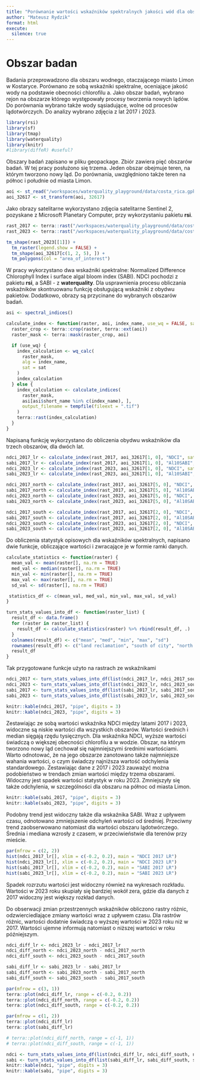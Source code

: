 ```yaml
---
title: "Porównanie wartości wskaźników spektralnych jakości wód dla obszaru miasta Limon dla lat 2017 i 2023"
author: "Mateusz Rydzik"
format: html
execute:
  silence: true
---
```


# Obszar badan

Badania przeprowadzono dla obszaru wodnego, otaczającego miasto Limon w Kostaryce. Porównano ze sobą wskaźniki spektralne, oceniające jakość wody na podstawie obecności chlorofilu a. Jako obszar badań, wybrano rejon na obszarze którego występowały procesy tworzenia nowych lądów. Do porównania wybrano także wody sąsiadujące, wolne od procesów lądotwórczych. Do analizy wybrano zdjęcia z lat 2017 i 2023. 

``` r
library(rsi)
library(sf)
library(tmap)
library(waterquality)
library(knitr)
#library(diffeR) #useful?
```

Obszary badań zapisano w pliku geopackage. Zbiór zawiera pięć obszarów badań. W tej pracy posłużono się trzema. Jeden obszar obejmuje teren, na którym tworzono nowy ląd. Do porównania, uwzględniono także teren na północ i południe od miasta Limon.
``` r
aoi <- st_read("/workspaces/waterquality_playground/data/costa_rica.gpkg")
aoi_32617 <- st_transform(aoi, 32617)
```



Jako obrazy satelitarne wykorzystano zdjęcia satelitarne Sentinel 2, pozyskane z Microsoft Planetary Computer, przy wykorzystaniu pakietu **rsi**.
``` r
rast_2017 <- terra::rast("/workspaces/waterquality_playground/data/costarica_2017.tif")
rast_2023 <- terra::rast("/workspaces/waterquality_playground/data/costarica_2023.tif")
```

``` r
tm_shape(rast_2023[[1]]) +
  tm_raster(legend.show = FALSE) +
  tm_shape(aoi_32617[c(1, 2, 5), ]) +
  tm_polygons(col = "area_of_interest")
```

W pracy wykorzystano dwa wskaźniki spektralne: Normalized Difference Chlorophyll Index i surface algal bloom index (SABI).  NDCI pochodzi z pakietu **rsi**, a SABI - z **waterquality**. Dla usprawnienia procesu obliczania wskaźników skontruowanu funkcję obsługującą wskaźniki z obydwu pakietów. Dodatkowo, obrazy są przycinane do wybranych obszarów badań.
``` r
asi <- spectral_indices()

calculate_index <- function(raster, aoi, index_name, use_wq = FALSE, sat = "landsat8") {
  raster_crop <- terra::crop(raster, terra::ext(aoi))
  raster_mask <- terra::mask(raster_crop, aoi)

  if (use_wq) {
    index_calculation <- wq_calc(
      raster_mask,
      alg = index_name,
      sat = sat
    )
    index_calculation
  } else {
    index_calculation <- calculate_indices(
      raster_mask,
      asi[asi$short_name %in% c(index_name), ],
      output_filename = tempfile(fileext = ".tif")
    )
    terra::rast(index_calculation)
  }
}
```

Napisaną funkcję wykorzystano do obliczenia obydwu wskaźników dla trzech obszarów, dla dwóch lat.
``` r
ndci_2017_lr <- calculate_index(rast_2017, aoi_32617[1, 0], "NDCI", sat="sentinel2")
sabi_2017_lr <- calculate_index(rast_2017, aoi_32617[1, 0], "Al10SABI", use_wq = TRUE, sat = "sentinel2")
ndci_2023_lr <- calculate_index(rast_2023, aoi_32617[1, 0], "NDCI", sat="sentinel2")
sabi_2023_lr <- calculate_index(rast_2023, aoi_32617[1, 0], "Al10SABI", use_wq = TRUE, sat = "sentinel2")

ndci_2017_north <- calculate_index(rast_2017, aoi_32617[5, 0], "NDCI", sat="sentinel2")
sabi_2017_north <- calculate_index(rast_2017, aoi_32617[5, 0], "Al10SABI", use_wq = TRUE, sat = "sentinel2")
ndci_2023_north <- calculate_index(rast_2023, aoi_32617[5, 0], "NDCI", sat="sentinel2")
sabi_2023_north <- calculate_index(rast_2023, aoi_32617[5, 0], "Al10SABI", use_wq = TRUE, sat = "sentinel2")

ndci_2017_south <- calculate_index(rast_2017, aoi_32617[2, 0], "NDCI", sat="sentinel2")
sabi_2017_south <- calculate_index(rast_2017, aoi_32617[2, 0], "Al10SABI", use_wq = TRUE, sat = "sentinel2")
ndci_2023_south <- calculate_index(rast_2023, aoi_32617[2, 0], "NDCI", sat="sentinel2")
sabi_2023_south <- calculate_index(rast_2023, aoi_32617[2, 0], "Al10SABI", use_wq = TRUE, sat = "sentinel2")
```

Do obliczenia statystyk opisowych dla wskaźników spektralnych, napisano dwie funkcje, obliczające wartości i zwracające je w formie ramki danych.
``` r
calculate_statistics <- function(raster) {
  mean_val <- mean(raster[], na.rm = TRUE)
  med_val <- median(raster[], na.rm = TRUE)
  min_val <- min(raster[], na.rm = TRUE)
  max_val <- max(raster[], na.rm = TRUE)
  sd_val <- sd(raster[], na.rm = TRUE)

 statistics_df <- c(mean_val, med_val, min_val, max_val, sd_val)
}

turn_stats_values_into_df <- function(raster_list) {
  result_df <- data.frame()
  for (raster in raster_list) {
    result_df <- calculate_statistics(raster) %>% rbind(result_df, .)
  }
  colnames(result_df) <- c("mean", "med", "min", "max", "sd")
  rownames(result_df) <- c("land reclamation", "south of city", "north of city")
  result_df
}
```

Tak przygotowane funkcje użyto na rastrach ze wskaźnikami
``` r
ndci_2017 <- turn_stats_values_into_df(list(ndci_2017_lr, ndci_2017_south, ndci_2017_north))
ndci_2023 <- turn_stats_values_into_df(list(ndci_2023_lr, ndci_2023_south, ndci_2023_north))
sabi_2017 <- turn_stats_values_into_df(list(sabi_2017_lr, sabi_2017_south, sabi_2017_north))
sabi_2023 <- turn_stats_values_into_df(list(sabi_2023_lr, sabi_2023_south, sabi_2023_north))
```

``` r
knitr::kable(ndci_2017, "pipe", digits = 3)
knitr::kable(ndci_2023, "pipe", digits = 3)
```

Zestawiając ze sobą wartości wskaźnika NDCI między latami 2017 i 2023, widoczne są niskie wartości dla wszystkich obszarów. Wartości średnich i median sięgają rzędu tysięcznych. Dla wskaźnika NDCI, wyższe wartości świadczą o większej obecności chlorofilu a w wodzie. Obszar, na którym tworzono nowy ląd cechował się najmniejszymi średnimi wartościami. Warto odnotować, że na jego obszarze zanotowano także najmniejsze wahania wartości, o czym świadczy najniższa wartość odchylenia standardowego. Zestawiając dane z 2017 i 2023 zauważyć można podobieństwo w trendach zmian wartości między trzema obszarami. Widoczny jest spadek wartości statystyk w roku 2023. Zmniejszyły się także odchylenia, w szczególności dla obszaru na północ od miasta Limon.

``` r
knitr::kable(sabi_2017, "pipe", digits = 3)
knitr::kable(sabi_2023, "pipe", digits = 3)
```

Podobny trend jest widoczny także dla wskaźnika SABI. Wraz z upływem czasu, odnotowano zmniejszenie odchyleń wartości od średniej. Przeciwny trend zaobserwowano natomiast dla wartości obszaru lądotwórczego. Średnia i mediana wzrosły z czasem, w przeciwieństwie dla terenów przy mieście. 

``` r
par(mfrow = c(2, 2))
hist(ndci_2017_lr[], xlim = c(-0.2, 0.2), main = "NDCI 2017 LR")
hist(ndci_2023_lr[], xlim = c(-0.2, 0.2), main = "NDCI 2023 LR")
hist(sabi_2017_lr[], xlim = c(-0.2, 0.2), main = "SABI 2017 LR")
hist(sabi_2023_lr[], xlim = c(-0.2, 0.2), main = "SABI 2023 LR")

``` 

Spadek rozrzutu wartości jest widoczny również na wykresach rozkładu. Wartości w 2023 roku skupiały się bardziej wokół zera, gdzie dla danych z 2017 widoczny jest większy rozkład danych.

Do obserwacji zmian przestrzennych wskaźników obliczono rastry różnic, odzwierciedlające zmiany wartości wraz z upływem czasu. Dla rastrów różnic, wartości dodatnie świadczą o wyższej wartości w 2023 roku niż w 2017. Wartości ujemne informują natomiast o niższej wartości w roku późniejszym.
``` r
ndci_diff_lr <- ndci_2023_lr - ndci_2017_lr
ndci_diff_north <- ndci_2023_north - ndci_2017_north
ndci_diff_south <- ndci_2023_south - ndci_2017_south

sabi_diff_lr <- sabi_2023_lr - sabi_2017_lr
sabi_diff_north <- sabi_2023_north - sabi_2017_north
sabi_diff_south <- sabi_2023_south - sabi_2017_south
```

``` r
par(mfrow = c(3, 1))
terra::plot(ndci_diff_lr, range = c(-0.2, 0.2))
terra::plot(ndci_diff_north, range = c(-0.2, 0.2))
terra::plot(ndci_diff_south, range = c(-0.2, 0.2))
```

``` r
par(mfrow = c(1, 2))
terra::plot(ndci_diff_lr)
terra::plot(sabi_diff_lr)

# terra::plot(ndci_diff_north, range = c(-1, 1))
# terra::plot(ndci_diff_south, range = c(-1, 1))
```

``` r
ndci <- turn_stats_values_into_df(list(ndci_diff_lr, ndci_diff_south, ndci_diff_north))
sabi <- turn_stats_values_into_df(list(sabi_diff_lr, sabi_diff_south, sabi_diff_north))
knitr::kable(ndci, "pipe", digits = 3)
knitr::kable(sabi, "pipe", digits = 3)

```